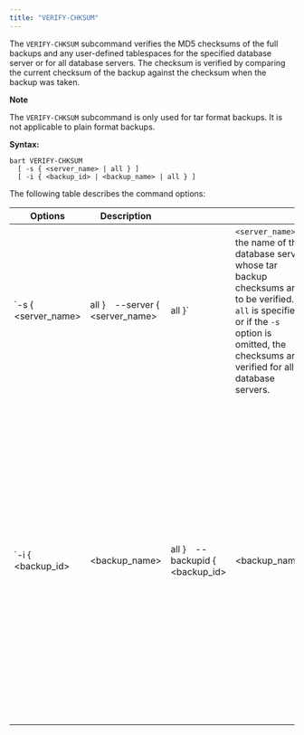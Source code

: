 ```yaml
---
title: "VERIFY-CHKSUM"
---
```


<div id="verify_chksum" class="registered_link"></div>

The `VERIFY-CHKSUM` subcommand verifies the MD5 checksums of the full backups and any user-defined tablespaces for the specified database server or for all database servers. The checksum is verified by comparing the current checksum of the backup against the checksum when the backup was taken.

<div class="note">

<div class="title">

**Note**

</div>

The `VERIFY-CHKSUM` subcommand is only used for tar format backups. It is not applicable to plain format backups.

</div>

**Syntax:**

```text
bart VERIFY-CHKSUM
  [ -s { <server_name> | all } ]
  [ -i { <backup_id> | <backup_name> | all } ]
```

The following table describes the command options:

| Options                 | Description                          |                                      |                                                                                                                                                                                                                |         |                                                                                                                                                                                                                                                                                                                                                                 |
| ----------------------- | ------------------------------------ | ------------------------------------ | -------------------------------------------------------------------------------------------------------------------------------------------------------------------------------------------------------------- | ------- | --------------------------------------------------------------------------------------------------------------------------------------------------------------------------------------------------------------------------------------------------------------------------------------------------------------------------------------------------------------- |
| \`-s { &lt;server_name> | all }`  `--server { &lt;server_name> | all }\`                              | `<server_name>` is the name of the database server whose tar backup checksums are to be verified. If `all` is specified or if the `-s` option is omitted, the checksums are verified for all database servers. |         |                                                                                                                                                                                                                                                                                                                                                                 |
| \`-i { &lt;backup_id>   | &lt;backup_name>                     | all }`  `--backupid { &lt;backup_id> | &lt;backup_name>                                                                                                                                                                                               | all }\` | `<backup_id>` is the backup identifier of a tar format full backup whose checksum is to be verified along with any user-defined tablespaces. `<backup_name>` is the user-defined alphanumeric name for the full backup. If `all` is specified or if the `-i` option is omitted, the checksums of all tar backups for the relevant database server are verified. |
